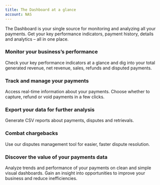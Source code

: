```yaml
---
title: The Dashboard at a glance
account: NAS
---
```


The Dashboard is your single source for monitoring and analyzing all your payments. Get your key performance indicators, payment history, details and analytics – all in one place.

### Monitor your business’s performance

Check your key performance indicators at a glance and dig into your total generated revenue, net revenue, sales, refunds and disputed payments.

### Track and manage your payments

Access real-time information about your payments. Choose whether to capture, refund or void payments in a few clicks.

### Export your data for further analysis

Generate CSV reports about payments, disputes and retrievals.

### Combat chargebacks

Use our disputes management tool for easier, faster dispute resolution.

### Discover the value of your payments data

Analyze trends and performance of your payments on clean and simple visual dashboards. Gain an insight into opportunities to improve your business and reduce inefficiencies.
